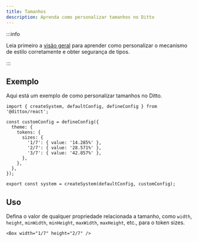 ```yaml
---
title: Tamanhos
description: Aprenda como personalizar tamanhos no Ditto
---
```


:::info

Leia primeiro a [visão geral](/theming/customization/overview) para aprender
como personalizar o mecanismo de estilo corretamente e obter segurança de tipos.

:::

## Exemplo

Aqui está um exemplo de como personalizar tamanhos no Ditto.

```tsx title="theme.ts"
import { createSystem, defaultConfig, defineConfig } from '@dittox/react';

const customConfig = defineConfig({
  theme: {
    tokens: {
      sizes: {
        '1/7': { value: '14.285%' },
        '2/7': { value: '28.571%' },
        '3/7': { value: '42.857%' },
      },
    },
  },
});

export const system = createSystem(defaultConfig, customConfig);
```

## Uso

Defina o valor de qualquer propriedade relacionada a tamanho, como `width`, `height`, `minWidth`, `minHeight`, `maxWidth`, `maxHeight`, etc., para o token sizes.

```tsx
<Box width="1/7" height="2/7" />
```
